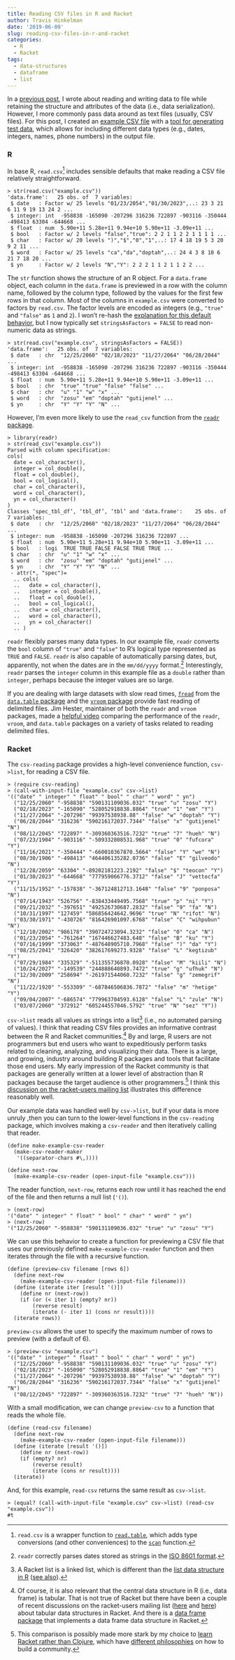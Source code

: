 ```yaml
---
title: Reading CSV files in R and Racket
author: Travis Hinkelman
date: '2019-06-09'
slug: reading-csv-files-in-r-and-racket
categories:
  - R
  - Racket
tags:
  - data-structures
  - dataframe
  - list
---
```


In a [previous post](/post/data-serialization-in-r-and-racket/), I wrote about reading and writing data to file while retaining the structure and attributes of the data (i.e., data serialization). However, I more commonly pass data around as text files (usually, CSV files). For this post, I created an [example CSV file](/data/example.csv) with a [tool for generating test data](http://convertcsv.com/generate-test-data.htm), which allows for including different data types (e.g., dates, integers, names, phone numbers) in the output file.

### R

In base R, `read.csv`^[`read.csv` is a wrapper function to [`read.table`](https://stat.ethz.ch/R-manual/R-devel/RHOME/library/utils/html/read.table.html), which adds type conversions (and other conveniences) to the [`scan`](https://stat.ethz.ch/R-manual/R-devel/RHOME/library/base/html/scan.html) function.] includes sensible defaults that make reading a CSV file relatively straightforward. 

```
> str(read.csv("example.csv"))
'data.frame':	25 obs. of  7 variables:
 $ date   : Factor w/ 25 levels "01/23/2054","01/30/2023",..: 23 3 21 6 11 9 19 13 24 2 ...
 $ integer: int  -958838 -165090 -207296 316236 722897 -903116 -350444 -498413 63304 -644668 ...
 $ float  : num  5.90e+11 5.28e+11 9.94e+10 5.90e+11 -3.09e+11 ...
 $ bool   : Factor w/ 2 levels "false","true": 2 2 1 1 2 2 1 1 1 1 ...
 $ char   : Factor w/ 20 levels ")","$","0","1",..: 17 4 18 19 5 3 20 9 2 11 ...
 $ word   : Factor w/ 25 levels "ca","da","doptah",..: 24 4 3 8 10 6 21 7 18 20 ...
 $ yn     : Factor w/ 2 levels "N","Y": 2 2 2 1 1 2 1 1 2 2 ...
```

The `str` function shows the structure of an R object. For a `data.frame` object, each column in the `data.frame` is previewed in a row with the column name, followed by the column type, followed by the values for the first few rows in that column. Most of the columns in `example.csv` were converted to factors by `read.csv`. The factor levels are encoded as integers (e.g., `"true"` and `"false"` as `1` and `2`). I won't re-hash the [explanation for this default behavior](https://simplystatistics.org/2015/07/24/stringsasfactors-an-unauthorized-biography/), but I now typically set `stringsAsFactors = FALSE` to read non-numeric data as strings. 

```
> str(read.csv("example.csv", stringsAsFactors = FALSE))
'data.frame':	25 obs. of  7 variables:
 $ date   : chr  "12/25/2060" "02/18/2023" "11/27/2064" "06/28/2044" ...
 $ integer: int  -958838 -165090 -207296 316236 722897 -903116 -350444 -498413 63304 -644668 ...
 $ float  : num  5.90e+11 5.28e+11 9.94e+10 5.90e+11 -3.09e+11 ...
 $ bool   : chr  "true" "true" "false" "false" ...
 $ char   : chr  "u" "1" "w" "x" ...
 $ word   : chr  "zosu" "em" "doptah" "gutijenel" ...
 $ yn     : chr  "Y" "Y" "Y" "N" ...
```

However, I'm even more likely to use the `read_csv` function from the [`readr` package](https://readr.tidyverse.org).

```
> library(readr)
> str(read_csv("example.csv"))
Parsed with column specification:
cols(
  date = col_character(),
  integer = col_double(),
  float = col_double(),
  bool = col_logical(),
  char = col_character(),
  word = col_character(),
  yn = col_character()
)
Classes ‘spec_tbl_df’, ‘tbl_df’, ‘tbl’ and 'data.frame':	25 obs. of  7 variables:
 $ date   : chr  "12/25/2060" "02/18/2023" "11/27/2064" "06/28/2044" ...
 $ integer: num  -958838 -165090 -207296 316236 722897 ...
 $ float  : num  5.90e+11 5.28e+11 9.94e+10 5.90e+11 -3.09e+11 ...
 $ bool   : logi  TRUE TRUE FALSE FALSE TRUE TRUE ...
 $ char   : chr  "u" "1" "w" "x" ...
 $ word   : chr  "zosu" "em" "doptah" "gutijenel" ...
 $ yn     : chr  "Y" "Y" "Y" "N" ...
 - attr(*, "spec")=
  .. cols(
  ..   date = col_character(),
  ..   integer = col_double(),
  ..   float = col_double(),
  ..   bool = col_logical(),
  ..   char = col_character(),
  ..   word = col_character(),
  ..   yn = col_character()
  .. )
```

`readr` flexibly parses many data types. In our example file, `readr` converts the `bool` column of `"true"` and `"false"` to R's logical type represented as `TRUE` and `FALSE`. `readr` is also capable of automatically parsing dates, but, apparently, not when the dates are in the `mm/dd/yyyy` format.^[`readr` correctly parses dates stored as strings in the [ISO 8601 format](https://en.wikipedia.org/wiki/ISO_8601).] Interestingly, `readr` parses the `integer` column in this example file as a `double` rather than `integer`, perhaps because the integer values are so large.

If you are dealing with large datasets with slow read times, [`fread`](https://www.rdocumentation.org/packages/data.table/versions/1.12.2/topics/fread) from the [`data.table` package](https://rdatatable.gitlab.io/data.table/) and the [`vroom` package](http://vroom.r-lib.org) provide fast reading of delimited files. Jim Hester, maintainer of both the `readr` and `vroom` packages, made a [helpful video](https://www.youtube.com/watch?v=ZP_y5eaAc60) comparing the performance of the `readr`, `vroom`, and `data.table` packages on a variety of tasks related to reading delimited files.

### Racket 

The `csv-reading` package provides a high-level convenience function, `csv->list`, for reading a CSV file. 

```
> (require csv-reading)
> (call-with-input-file "example.csv" csv->list)
'(("date" " integer" " float" " bool" " char" " word" " yn")
  ("12/25/2060" "-958838" "590131109036.032" "true" "u" "zosu" "Y")
  ("02/18/2023" "-165090" "528052918838.8864" "true" "1" "em" "Y")
  ("11/27/2064" "-207296" "99397538938.88" "false" "w" "doptah" "Y")
  ("06/28/2044" "316236" "590216172037.7344" "false" "x" "gutijenel" "N")
  ("08/12/2045" "722897" "-309360363516.7232" "true" "7" "hueh" "N")
  ("07/23/1904" "-903116" "-509332808531.968" "true" "0" "fufcora" "Y")
  ("11/16/2021" "-350444" "-660010367870.5664" "false" "Y" "we" "N")
  ("08/30/1906" "-498413" "464406135282.0736" "false" "E" "gilveodo" "N")
  ("12/28/2059" "63304" "-89202181223.2192" "false" "$" "teocon" "Y")
  ("01/30/2023" "-644668" "777959066776.3712" "false" "J" "vettocfa" "Y")
  ("11/15/1952" "-157838" "-367124812713.1648" "false" "9" "ponposa" "N")
  ("07/14/1943" "526756" "-838433449495.7568" "true" "p" "ni" "Y")
  ("09/21/2032" "-397651" "492526730687.2832" "false" "9" "fa" "N")
  ("10/31/1997" "127459" "586856424642.9696" "true" "N" "rifot" "N")
  ("03/30/1971" "-430726" "816426901097.6768" "false" "C" "wihpubun" "N")
  ("12/10/2002" "986178" "390724723094.3232" "false" "0" "ca" "N")
  ("01/23/2054" "-761264" "167446627483.648" "false" "B" "ku" "Y")
  ("07/16/1999" "373063" "-487648905710.7968" "false" ")" "da" "Y")
  ("08/25/2041" "326420" "382617699273.9328" "false" "L" "kegtizub" "Y")
  ("07/29/1984" "335329" "-511355736870.0928" "false" "M" "kiili" "N")
  ("10/24/2027" "-149539" "244888640893.7472" "true" "g" "ufhuk" "N")
  ("12/30/2009" "258694" "-261971544060.7232" "false" "g" "zemegrif" "N")
  ("11/22/1920" "-553309" "-687846506836.7872" "false" "m" "hetige" "Y")
  ("09/04/2007" "-686574" "779963704593.6128" "false" "L" "zule" "N")
  ("03/07/2060" "372912" "605244557046.5792" "true" "N" "sez" "Y"))
```

`csv->list` reads all values as strings into a list^[A Racket list is a linked list, which is different than the [list data structure in R](https://www.rdocumentation.org/packages/base/versions/3.6.0/topics/list) ([see also](https://stackoverflow.com/questions/29417134/what-is-the-difference-between-a-list-and-a-pairlist-in-r)).] (i.e., no automated parsing of values). I think that reading CSV files provides an informative contrast between the R and Racket communities.^[Of course, it is also relevant that the central data structure in R (i.e., data frame) is tabular. That is not true of Racket but there have been a couple of recent discussions on the racket-users mailing list ([here](https://groups.google.com/d/msg/racket-users/3Ve4UlOmnpo/udLRfywiBgAJ) and [here](https://groups.google.com/d/msg/racket-users/7MCIp7RmTh8/IIJLsC9ADAAJ)) about tabular data structures in Racket. And there is a [data frame package](https://docs.racket-lang.org/data-frame/index.html?q=data%20frame) that implements a data frame data structure in Racket.] By and large, R users are not programmers but end users who want to expeditiously perform tasks related to cleaning, analyzing, and visualizing their data. There is a large, and growing, industry around building R packages and tools that facilitate those end users. My early impression of the Racket community is that packages are generally written at a lower level of abstraction than R packages because the target audience is other programmers.^[This comparison is possibly made more stark by my choice to [learn Racket rather than Clojure](/post/programming-horizons/), which have [different philosophies](https://qr.ae/TWh7Ur) on how to build a community.] I think this [discussion on the racket-users mailing list](https://groups.google.com/forum/#!msg/racket-users/1STqCq2dzSs/aMHeIhsIBAAJ) illustrates this difference reasonably well.

Our example data was handled well by `csv->list`, but if your data is more unruly ,then you can turn to the lower-level functions in the `csv-reading` package, which involves making a `csv-reader` and then iteratively calling that reader.  

```
(define make-example-csv-reader
  (make-csv-reader-maker
   '((separator-chars #\,))))

(define next-row
  (make-example-csv-reader (open-input-file "example.csv")))
```

The reader function, `next-row`, returns each row until it has reached the end of the file and then returns a null list (`'()`).

```
> (next-row)
'("date" " integer" " float" " bool" " char" " word" " yn")
> (next-row)
'("12/25/2060" "-958838" "590131109036.032" "true" "u" "zosu" "Y")
```

We can use this behavior to create a function for previewing a CSV file that uses our previously defined `make-example-csv-reader` function and then iterates through the file with a recursive function.

```
(define (preview-csv filename [rows 6])
  (define next-row
    (make-example-csv-reader (open-input-file filename)))
  (define (iterate iter [result '()])
    (define nr (next-row))
    (if (or (< iter 1) (empty? nr))
        (reverse result)
        (iterate (- iter 1) (cons nr result))))
  (iterate rows))
```

`preview-csv` allows the user to specify the maximum number of rows to preview (with a default of 6).

```
> (preview-csv "example.csv")
'(("date" " integer" " float" " bool" " char" " word" " yn")
  ("12/25/2060" "-958838" "590131109036.032" "true" "u" "zosu" "Y")
  ("02/18/2023" "-165090" "528052918838.8864" "true" "1" "em" "Y")
  ("11/27/2064" "-207296" "99397538938.88" "false" "w" "doptah" "Y")
  ("06/28/2044" "316236" "590216172037.7344" "false" "x" "gutijenel" "N")
  ("08/12/2045" "722897" "-309360363516.7232" "true" "7" "hueh" "N"))
```

With a small modification, we can change `preview-csv` to a function that reads the whole file.

```
(define (read-csv filename)
  (define next-row
    (make-example-csv-reader (open-input-file filename)))
  (define (iterate [result '()])
    (define nr (next-row))
    (if (empty? nr)
        (reverse result)
        (iterate (cons nr result))))
  (iterate))
```

And, for this example, `read-csv` returns the same result as `csv->list`.

```
> (equal? (call-with-input-file "example.csv" csv->list) (read-csv "example.csv"))
#t
```
